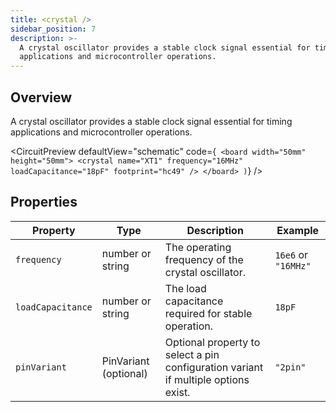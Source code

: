 ```yaml
---
title: <crystal />
sidebar_position: 7
description: >-
  A crystal oscillator provides a stable clock signal essential for timing
  applications and microcontroller operations.
---
```


## Overview

A crystal oscillator provides a stable clock signal essential for timing applications and microcontroller operations.


<CircuitPreview
  defaultView="schematic"
  code={`
    <board width="50mm" height="50mm">
      <crystal
        name="XT1"
        frequency="16MHz"
        loadCapacitance="18pF"
        footprint="hc49"
      />
    </board>
  )`}
/>


## Properties

| Property         | Type                  | Description                                                                                           | Example                |
| ---------------- | --------------------- | ----------------------------------------------------------------------------------------------------- | ---------------------- |
| `frequency`      | number or string      | The operating frequency of the crystal oscillator.                                                  | `16e6` or `"16MHz"`    |
| `loadCapacitance`| number or string      | The load capacitance required for stable operation.                                                 | `18pF`                 |
| `pinVariant`     | PinVariant (optional) | Optional property to select a pin configuration variant if multiple options exist.                    | `"2pin"`            |
